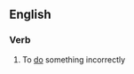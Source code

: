 ==English==

===Verb===
{{en-verb|misdoes|misdoing|misdid|misdone}}

# To [[do]] something incorrectly